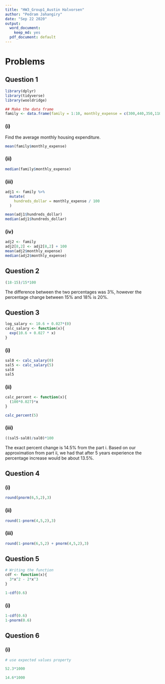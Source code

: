 ```yaml
---
title: "HW3_Group1_Austin Halvorsen"
author: "Pedram Jahangiry"
date: "Sep 22 2020"
output:
  word_document: 
    keep_md: yes
  pdf_document: default
---
```




\newpage

# Problems

## Question 1

```r
library(dplyr)
library(tidyverse)
library(wooldridge)

## Make the data frame
family <- data.frame(family = 1:10, monthly_expense = c(300,440,350,1100,640,480,450,700,670,530))
```


### (i)

Find the average monthly housing expenditure.
```r
mean(family$monthly_expense)
```

### (ii)
```r
median(family$monthly_expense)
```

### (iii)
```r
adj1 <- family %>% 
  mutate(
    hundreds_dollar = monthly_expense / 100
  ) 

mean(adj1$hundreds_dollar) 
median(adj1$hundreds_dollar)
```


### (iv)
```r
adj2 <- family
adj2[8,2] <- adj2[8,2] + 100
mean(adj2$monthly_expense)
median(adj2$monthly_expense)
```

\newpage

## Question 2
```r
(18-15)/15*100
```


The difference between the two percentages was 3%, however the percentage change between 15% and 18% is 20%.

## Question 3 

```r
log_salary <- 10.6 + 0.027*(0)
calc_salary <- function(x){
  exp(10.6 + 0.027 * x)
}
```


### (i)
```r
sal0 <- calc_salary(0)
sal5 <- calc_salary(5)
sal0
sal5
```


### (ii)
```r
calc_percent <- function(x){
  (100*0.027)*x
}

calc_percent(5)
```


### (iii)
```r
((sal5-sal0)/sal0)*100
```
The exact percent change is 14.5% from the part i. Based on our approximation from part ii, we had that after 5 years experience the percentage increase would be about 13.5%. 

## Question 4

### (i)
```r
round(pnorm(6,5,2),3)
```

### (ii)
```r
round(1-pnorm(4,5,2),3)
```

### (iii)
```r
round(1-pnorm(6,5,2) + pnorm(4,5,2),3)
```

## Question 5

```r
# Writing the function
cdf <- function(x){
  3*x^2 - 2*x^3
} 

1-cdf(0.6)
```

### (i)
```r
1-cdf(0.6)
1-pnorm(0.6)
```

## Question 6

### (i)
```r
# use expected values property

52.3*1000

14.6*1000



```



